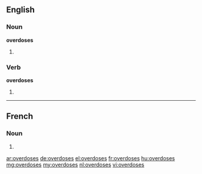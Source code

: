 ==English==

===Noun===
'''overdoses'''

# {{plural of|overdose}}

===Verb===
'''overdoses'''

# {{en-third-person singular of|overdose}}

----

==French==

===Noun===
{{head|fr|g=f-p}}

# {{plural of|overdose|lang=fr}}

[[ar:overdoses]]
[[de:overdoses]]
[[el:overdoses]]
[[fr:overdoses]]
[[hu:overdoses]]
[[mg:overdoses]]
[[my:overdoses]]
[[nl:overdoses]]
[[vi:overdoses]]